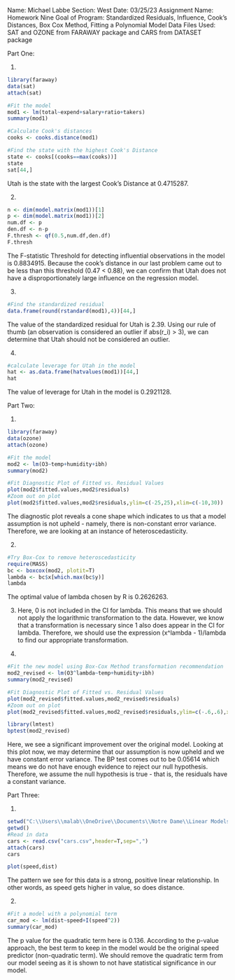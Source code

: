 Name: Michael Labbe
Section: West
Date: 03/25/23
Assignment Name: Homework Nine
Goal of Program: Standardized Residuals, Influence, Cook's Distances, Box Cox Method, Fitting a Polynomial Model
Data Files Used: SAT and OZONE from FARAWAY package and CARS from DATASET package


Part One:

1.
```{r}
library(faraway)
data(sat)
attach(sat)

#Fit the model
mod1 <- lm(total~expend+salary+ratio+takers)
summary(mod1)

#Calculate Cook's distances
cooks <- cooks.distance(mod1)

#Find the state with the highest Cook's Distance
state <- cooks[(cooks==max(cooks))]
state
sat[44,]
```
Utah is the state with the largest Cook's Distance at 0.4715287.


2. 
```{r}
n <- dim(model.matrix(mod1))[1]
p <- dim(model.matrix(mod1))[2]
num.df <- p
den.df <- n-p
F.thresh <- qf(0.5,num.df,den.df)
F.thresh
```
The F-statistic Threshold for detecting influential observations in the model is 0.8834915. Because the cook's distance in our last problem came out to be less than this threshold (0.47 < 0.88), we can confirm that Utah does not have a disproportionately large influence on the regression model. 


3.
```{r}
#Find the standardized residual
data.frame(round(rstandard(mod1),4))[44,]
```
The value of the standardized residual for Utah is 2.39. Using our rule of thumb (an observation is considered an outlier if abs(r_i) > 3), we can determine that Utah should not be considered an outlier. 


4.
```{r}
#calculate leverage for Utah in the model
hat <- as.data.frame(hatvalues(mod1))[44,]
hat
```
The value of leverage for Utah in the model is 0.2921128. 


Part Two:

1.
```{r}
library(faraway)
data(ozone)
attach(ozone)

#Fit the model
mod2 <- lm(O3~temp+humidity+ibh)
summary(mod2)

#Fit Diagnostic Plot of Fitted vs. Residual Values
plot(mod2$fitted.values,mod2$residuals)
#Zoom out on plot
plot(mod2$fitted.values,mod2$residuals,ylim=c(-25,25),xlim=c(-10,30))
```
The diagnostic plot reveals a cone shape which indicates to us that a model assumption is not upheld - namely, there is non-constant error variance. Therefore, we are looking at an instance of heteroscedasticity.


2. 
```{r}
#Try Box-Cox to remove heteroscedasticity
require(MASS)
bc <- boxcox(mod2, plotit=T)
lambda <- bc$x[which.max(bc$y)]
lambda
```
The optimal value of lambda chosen by R is 0.2626263. 


3.
Here, 0 is not included in the CI for lambda. This means that we should not apply the logarithmic transformation to the data. However, we know that a transformation is necessary since 1 also does appear in the CI for lambda. Therefore, we should use the expression (x^lambda - 1)/lambda to find our appropriate transformation. 


4.
```{r}
#Fit the new model using Box-Cox Method transformation recommendation
mod2_revised <- lm(O3^lambda~temp+humidity+ibh)
summary(mod2_revised)

#Fit Diagnostic Plot of Fitted vs. Residual Values
plot(mod2_revised$fitted.values,mod2_revised$residuals)
#Zoom out on plot
plot(mod2_revised$fitted.values,mod2_revised$residuals,ylim=c(-.6,.6),xlim=c(1,2.5))

library(lmtest)
bptest(mod2_revised)
```
Here, we see a significant improvement over the original model. Looking at this plot now, we may determine that our assumption is now upheld and we have constant error variance. The BP test comes out to be 0.05614 which means we do not have enough evidence to reject our null hypothesis. Therefore, we assume the null hypothesis is true - that is, the residuals have a constant variance.


Part Three:

1.
```{r}
setwd("C:\\Users\\malab\\OneDrive\\Documents\\Notre Dame\\Linear Models\\Data Sets")
getwd()
#Read in data
cars <- read.csv("cars.csv",header=T,sep=",")
attach(cars)
cars

plot(speed,dist)
```
The pattern we see for this data is a strong, positive linear relationship. In other words, as speed gets higher in value, so does distance. 


2. 
```{r}
#Fit a model with a polynomial term
car_mod <- lm(dist~speed+I(speed^2))
summary(car_mod)
```
The p value for the quadratic term here is 0.136. According to the p-value approach, the best term to keep in the model would be the original speed predictor (non-quadratic term). We should remove the quadratic term from our model seeing as it is shown to not have statistical significance in our model. 

